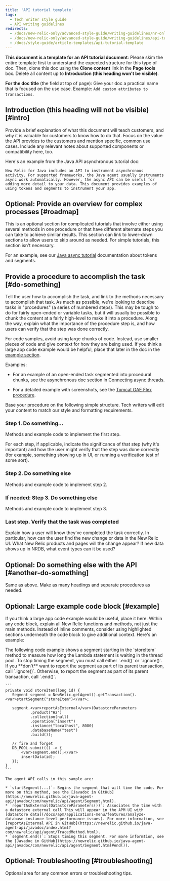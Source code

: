 ```yaml
---
title: 'API tutorial template'
tags:
  - Tech writer style guide
  - API writing guidelines
redirects:
  - /docs/new-relic-only/advanced-style-guide/writing-guidelines/nr-only-api-tutorial-template
  - /docs/new-relic-only/advanced-style-guide/writing-guidelines/api-tutorial-template
  - /docs/style-guide/article-templates/api-tutorial-template
---
```


**This document is a template for an API tutorial document**: Please skim the entire template first to understand the expected structure for this type of doc. Then, clone this doc using the **Clone content** link in the **Page tools** box. Delete all content up to **Introduction (this heading won't be visible)**.

**For the doc title** (the field at top of page): Give your doc a practical name that is focused on the use case. Example: `Add custom attributes to transactions`.

## Introduction (this heading will not be visible) [#intro]

Provide a brief explanation of what this document will teach customers, and why it is valuable for customers to know how to do that. Focus on the value the API provides to the customers and mention specific, common use cases. Include any relevant notes about supported components or compatibility here, too.

Here's an example from the Java API asynchronous tutorial doc:

```
New Relic for Java includes an API to instrument asynchronous activity. For supported frameworks, the Java agent usually instruments async work automatically. However, the async API can be useful for adding more detail to your data. This document provides examples of using tokens and segments to instrument your app.
```

## Optional: Provide an overview for complex processes [#roadmap]

This is an optional section for complicated tutorials that involve either using several methods in one procedure or that have different alternate steps you can take to achieve similar results. This section can link to lower-down sections to allow users to skip around as needed. For simple tutorials, this section isn't necessary.

For an example, see our [Java async tutorial](docs/apm/agents/java-agent/async-instrumentation/java-agent-api-asynchronous-applications) documentation about tokens and segments.

## Provide a procedure to accomplish the task [#do-something]

Tell the user how to accomplish the task, and link to the methods necessary to accomplish that task. As much as possible, we're looking to describe tasks in "procedures" (a series of numbered steps). This may be tough to do for fairly open-ended or variable tasks, but it will usually be possible to chunk the content at a fairly high-level to make it into a procedure. Along the way, explain what the importance of the procedure step is, and how users can verify that the step was done correctly.

For code samples, avoid using large chunks of code. Instead, use smaller pieces of code and give context for how they are being used. If you think a large app code example would be helpful, place that later in the doc in the [example section](#example).

Examples:

* For an example of an open-ended task segmented into procedural chunks, see the asynchronous doc section in [Connecting async threads](/docs/agents/java-agent/async-instrumentation/java-agent-api-asynchronous-applications#tokens).

* For a detailed example with screenshots, see the [Tomcat GAE Flex procedure](/docs/apm/agents/java-agent/additional-installation/install-new-relic-java-agent-gae-flexible-environment/#tomcat-example).

Base your procedure on the following simple structure. Tech writers will edit your content to match our style and formatting requirements.

### Step 1. Do something...

Methods and example code to implement the first step.

For each step, if applicable, indicate the significance of that step (why it's important) and how the user might verify that the step was done correctly (for example, something showing up in UI, or running a verification test of some sort).

### Step 2. Do something else

Methods and example code to implement step 2.

### If needed: Step 3. Do something else

Methods and example code to implement step 3.

### Last step. Verify that the task was completed

Explain how a user will know they've completed the task correctly. In particular, how can the user find the new change or data in the New Relic UI. What New Relic products and pages will the change appear? If new data shows up in NRDB, what event types can it be used?

## Optional: Do something else with the API [#another-do-something]

Same as above. Make as many headings and separate procedures as needed.

## Optional: Large example code block [#example]

If you think a large app code example would be useful, place it here. Within any code block, explain all New Relic functions and methods, not just the main methods. Instead of inline comments, consider using highlighted sections underneath the code block to give additional context. Here's an example:

<CollapserGroup>
  <Collapser
    id="code-example"
    title="Code block example"
  >
    The following code example shows a segment starting in the `storeItem` method to measure how long the Lambda statement is waiting in the thread pool. To stop timing the segment, you must call either `.end()` or `.ignore()`. If you **don't** want to report the segment as part of its parent transaction, call `.ignore()`. Otherwise, to report the segment as part of its parent transaction, call `.end()`.

    ```
    private void storeItem(long id) {
       Segment segment = NewRelic.getAgent().getTransaction().<var>startSegment("storeItem")</var>;

       segment.<var>reportAsExternal</var>(DatastoreParameters
               .product("H2")
               .collection(null)
               .operation("insert")
               .instance("localhost", 8080)
               .databaseName("test")
               .build());

       // fire and forget
       DB_POOL.submit(() -> {
           <var>segment.end();</var>
           insertData(id);
       });
    }
    ```

    The agent API calls in this sample are:

    * `startSegment(...)`: Begins the segment that will time the code. For more on this method, see the [Javadoc in GitHub](https://newrelic.github.io/java-agent-api/javadoc/com/newrelic/api/agent/Segment.html).
    * `reportAsExternal(DatastoreParameters())`: Associates the time with a datastore external call This will appear in the APM UI with [datastore data](/docs/apm/applications-menu/features/analyze-database-instance-level-performance-issues). For more information, see [reportAsExternal API in GitHub](https://newrelic.github.io/java-agent-api/javadoc/index.html?com/newrelic/api/agent/TracedMethod.html).
    * `segment.end()`: Stops timing this segment. For more informtion, see the [Javadoc in GitHub](https://newrelic.github.io/java-agent-api/javadoc/com/newrelic/api/agent/Segment.html#end()).
  </Collapser>
</CollapserGroup>

## Optional: Troubleshooting [#troubleshooting]

Optional area for any common errors or troubleshooting tips.
